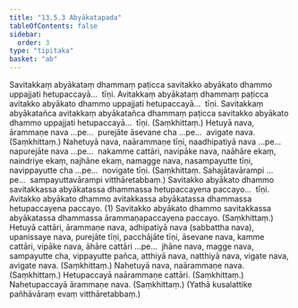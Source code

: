 ```yaml
---
title: "13.5.3 Abyākatapada"
tableOfContents: false
sidebar:
  order: 3
type: "tipitaka"
basket: "ab"
---
```



<DynamicBreadcrumb />

<Division number="33">

<Paragraph number="2444">
Savitakkaṃ abyākataṃ dhammaṃ paṭicca savitakko abyākato dhammo uppajjati hetupaccayā…  tīṇi.
</Paragraph>

<Paragraph number="2445">
Avitakkaṃ abyākataṃ dhammaṃ paṭicca avitakko abyākato dhammo uppajjati hetupaccayā…  tīṇi.
</Paragraph>

<Paragraph number="2446">
Savitakkaṃ abyākatañca avitakkaṃ abyākatañca dhammaṃ paṭicca savitakko abyākato dhammo uppajjati hetupaccayā…  tīṇi. (Saṃkhittaṃ.)
</Paragraph>

</Division>
<Division number="34">

<Paragraph number="2447">
Hetuyā nava, ārammaṇe nava …pe…  purejāte āsevane cha …pe…  avigate nava. (Saṃkhittaṃ.)
</Paragraph>

<Paragraph number="2448">
Nahetuyā nava, naārammaṇe tīṇi, naadhipatiyā nava …pe…  napurejāte nava …pe…  nakamme cattāri, navipāke nava, naāhāre ekaṃ, naindriye ekaṃ, najhāne ekaṃ, namagge nava, nasampayutte tīṇi, navippayutte cha …pe…  novigate tīṇi. (Saṃkhittaṃ. Sahajātavārampi …pe…  sampayuttavārampi vitthāretabbaṃ.)
</Paragraph>

</Division>
<Division number="35">

<Paragraph number="2449">
Savitakko abyākato dhammo savitakkassa abyākatassa dhammassa hetupaccayena paccayo…  tīṇi.
</Paragraph>

<Paragraph number="2450">
Avitakko abyākato dhammo avitakkassa abyākatassa dhammassa hetupaccayena paccayo. (1)
</Paragraph>

<Paragraph number="2451">
Savitakko abyākato dhammo savitakkassa abyākatassa dhammassa ārammaṇapaccayena paccayo. (Saṃkhittaṃ.)
</Paragraph>

</Division>
<Division number="36">

<Paragraph number="2452">
Hetuyā cattāri, ārammaṇe nava, adhipatiyā nava (sabbattha nava), upanissaye nava, purejāte tīṇi, pacchājāte tīṇi, āsevane nava, kamme cattāri, vipāke nava, āhāre cattāri …pe…  jhāne nava, magge nava, sampayutte cha, vippayutte pañca, atthiyā nava, natthiyā nava, vigate nava, avigate nava. (Saṃkhittaṃ.)
</Paragraph>

<Paragraph number="2453">
Nahetuyā nava, naārammaṇe nava. (Saṃkhittaṃ.)
</Paragraph>

<Paragraph number="2454">
Hetupaccayā naārammaṇe cattāri. (Saṃkhittaṃ.)
</Paragraph>

<Paragraph number="2455">
Nahetupaccayā ārammaṇe nava. (Saṃkhittaṃ.)
</Paragraph>

<Paragraph number="2456">
(Yathā kusalattike pañhāvāraṃ evaṃ vitthāretabbaṃ.)
</Paragraph>
</Division>